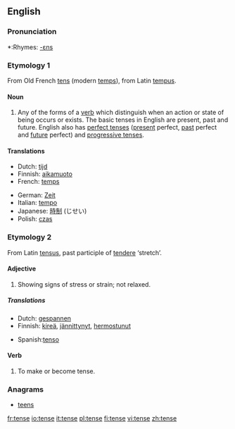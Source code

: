==English==
===Pronunciation===
{{IPA|/tɛns/}}
*:Rhymes: [[Rhymes:English:-ɛns|-ɛns]]

===Etymology 1===
From Old French [[tens]] (modern [[temps#French|temps]]), from Latin [[tempus]].

====Noun====
{{en-noun}}

# {{grammar}} Any of the forms of a [[verb]] which distinguish when an action or state of being occurs or exists. The basic tenses in English are present, past and future.  English also has [[perfect tense]]s ([[present tense|present]] perfect, [[past tense|past]] perfect and [[future tense|future]] perfect) and [[progressive tense]]s.

====Translations====
{{top}}
*Dutch: [[tijd]] {{m}}
*Finnish: [[aikamuoto]]
*French: [[temps]] {{m}}
{{mid}}
*German: [[Zeit]] {{f}}
*Italian: [[tempo]] {{m}}
*Japanese: [[時制]] (じせい)
*Polish: [[czas]] {{m}}
{{bottom}}

===Etymology 2===
From Latin [[tensus]], past participle of [[tendere]] ‘stretch’.

====Adjective====
{{en-adj|tens|er}}

#Showing signs of stress or strain; not relaxed.

=====Translations=====
{{top}}
*Dutch: [[gespannen]]
*Finnish: [[kireä]], [[jännittynyt]], [[hermostunut]]
{{mid}}
*Spanish:[[tenso]]
{{bottom}}

====Verb====
{{en-verb|tens|ing}}

#To make or become tense.

===Anagrams===
*[[teens]]

[[fr:tense]]
[[io:tense]]
[[it:tense]]
[[pl:tense]]
[[fi:tense]]
[[vi:tense]]
[[zh:tense]]